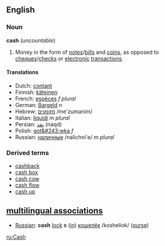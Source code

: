 ==English==
===Noun===
'''cash''' (''uncountable'')

#Money in the form of [[note]]s/[[bill]]s and [[coin]]s, as opposed to [[cheque]]s/[[check]]s or [[electronic]] [[transaction]]s.

====Translations====
*Dutch: [[contant]]
*Finnish: [[käteinen]]
*French: [[espèces]] ''f plural''
*German: [[Bargeld]] ''n''
*Hebrew: [[:he:מזומנים|מזומנים]] /me'zumanim/
*Italian: [[liquidi]] ''m plural''
*Persian: [[نقد]] (naqd)
*Polish: [[got&#243;wka]] ''f''
*Russian: [[:ru:наличные|наличные]] /nalichni'e/ ''m plural''

===Derived terms===
*[[cashback]]
*[[cash box]]
*[[cash cow]]
*[[cash flow]]
*[[cash up]]

==[[multilingual associations]]==
*[[Russian]]: '''cash''' [[lock]] в ([[in]]) [[:ru:кошелёк|кошелёк]] /kosheliok/ ([[purse]])

[[ru:Cash]]